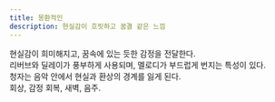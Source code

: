 ```yaml
---
title: 몽환적인
description: 현실감이 흐릿하고 꿈결 같은 느낌
---
```


현실감이 희미해지고, 꿈속에 있는 듯한 감정을 전달한다.  
리버브와 딜레이가 풍부하게 사용되며, 멜로디가 부드럽게 번지는 특성이 있다.  
청자는 음악 안에서 현실과 환상의 경계를 잃게 된다.  
회상, 감정 회복, 새벽, 음주.